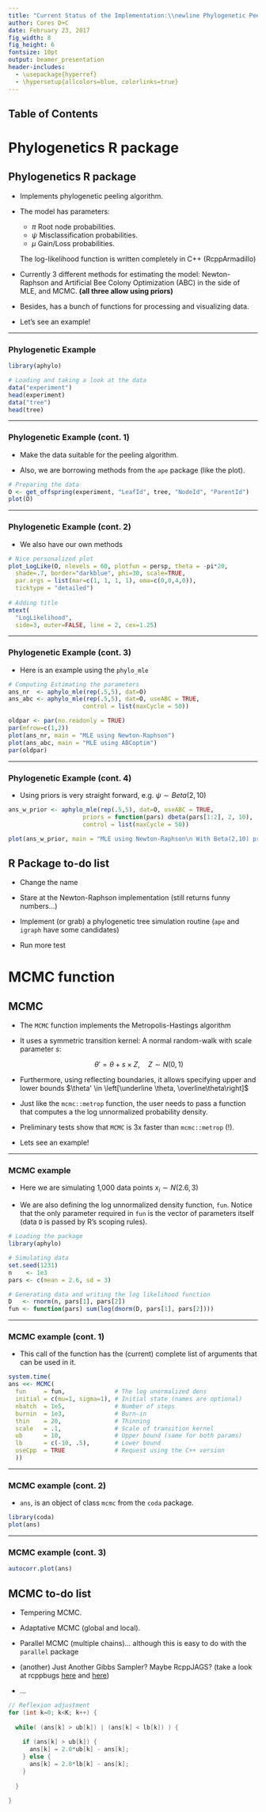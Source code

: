 ```yaml
---
title: "Current Status of the Implementation:\\newline Phylogenetic Peeling Algorithm (Project 2)"
author: Cores D+C
date: February 23, 2017
fig_width: 8
fig_height: 6
fontsize: 10pt
output: beamer_presentation
header-includes:
  - \usepackage{hyperref}
  - \hypersetup{allcolors=blue, colorlinks=true}
---
```


## Table of Contents

\tableofcontents

# Phylogenetics R package

## Phylogenetics R package

*   Implements phylogenetic peeling algorithm.

*   The model has parameters:
    
    *   $\pi$ Root node probabilities.
    *   $\psi$ Misclassification probabilities.
    *   $\mu$ Gain/Loss probabilities.
    
    The log-likelihood function is written completely in C++ (RcppArmadillo)

*   Currently 3 different methods for estimating the model: Newton-Raphson
    and Artificial Bee Colony Optimization (ABC) in the side of MLE, and MCMC. **(all three allow using priors)**
    
*   Besides, has a bunch of functions for processing and visualizing data.

*   Let's see an example!

-----

### Phylogenetic Example

\footnotesize

```r
library(aphylo)

# Loading and taking a look at the data
data("experiment")
head(experiment)
data("tree")
head(tree)
```

\normalsize

-----

### Phylogenetic Example (cont. 1)

\footnotesize

*   Make the data suitable for the peeling algorithm.

*   Also, we are borrowing methods from the `ape` package (like the plot).

```r
# Preparing the data 
O <- get_offspring(experiment, "LeafId", tree, "NodeId", "ParentId")
plot(O)
```

\normalsize

-----

### Phylogenetic Example (cont. 2)

*   We also have our own methods

\footnotesize

```r
# Nice personalized plot
plot_LogLike(O, nlevels = 60, plotfun = persp, theta = -pi*20, 
  shade=.7, border="darkblue", phi=30, scale=TRUE, 
  par.args = list(mar=c(1, 1, 1, 1), oma=c(0,0,4,0)),
  ticktype = "detailed")
  
# Adding title
mtext(
  "LogLikelihood",
  side=3, outer=FALSE, line = 2, cex=1.25)
```

\normalsize

-----

### Phylogenetic Example (cont. 3)

*   Here is an example using the `phylo_mle`

\footnotesize

```r
# Computing Estimating the parameters 
ans_nr  <- aphylo_mle(rep(.5,5), dat=O)
ans_abc <- aphylo_mle(rep(.5,5), dat=O, useABC = TRUE,
                     control = list(maxCycle = 50))
```

```r
oldpar <- par(no.readonly = TRUE)
par(mfrow=c(1,2))
plot(ans_nr, main = "MLE using Newton-Raphson")
plot(ans_abc, main = "MLE using ABCoptim")
par(oldpar)
```

\normalsize

-----

### Phylogenetic Example (cont. 4)

*   Using priors is very straight forward, e.g. $\psi\sim Beta(2,10)$

\footnotesize

```r
ans_w_prior <- aphylo_mle(rep(.5,5), dat=O, useABC = TRUE,
                     priors = function(pars) dbeta(pars[1:2], 2, 10),
                     control = list(maxCycle = 50))
```

```r
plot(ans_w_prior, main = "MLE using Newton-Raphson\n With Beta(2,10) priors")
```

\normalsize

## R Package to-do list

*   Change the name

*   Stare at the Newton-Raphson implementation (still returns funny numbers...)

*   Implement (or grab) a phylogenetic tree simulation routine (`ape` and `igraph` have some candidates)

*   Run more test



# MCMC function

## MCMC

*   The `MCMC` function implements the Metropolis-Hastings algorithm

*   It uses a symmetric transition kernel: A normal random-walk with scale
    parameter $s$:
    
    $$
    \theta' = \theta + s\times Z,\quad Z\sim N(0,1)
    $$

*   Furthermore, using reflecting boundaries, it allows specifying upper
    and lower bounds $\theta' \in \left[\underline \theta, \overline\theta\right]$
    
*   Just like the `mcmc::metrop` function, the user needs to pass a function that
    computes a the log unnormalized probability density.
    
*   Preliminary tests show that `MCMC` is 3x faster than `mcmc::metrop` (!).
    
*   Lets see an example!

-----

### MCMC example

*   Here we are simulating 1,000 data points $x_i\sim N(2.6, 3)$

*   We are also defining the log unnormalized density function, `fun`.
    Notice that the only parameter required in `fun` is the vector of
    parameters itself (data `D` is passed by R's scoping rules).

\footnotesize

```r
# Loading the package
library(aphylo)

# Simulating data
set.seed(1231)
n    <- 1e3
pars <- c(mean = 2.6, sd = 3)

# Generating data and writing the log likelihood function
D   <- rnorm(n, pars[1], pars[2])
fun <- function(pars) sum(log(dnorm(D, pars[1], pars[2])))
```

\normalsize

-----

### MCMC example (cont. 1)

*   This call of the function has the (current) complete list of arguments
    that can be used in it.

\footnotesize

```r
system.time(
ans <<- MCMC(
  fun     = fun,              # The log unormalized dens
  initial = c(mu=1, sigma=1), # Initial state (names are optional)
  nbatch  = 1e5,              # Number of steps
  burnin  = 1e3,              # Burn-in
  thin    = 20,               # Thinning
  scale   = .1,               # Scale of transition kernel
  ub      = 10,               # Upper bound (same for both params)
  lb      = c(-10, .5),       # Lower bound
  useCpp  = TRUE              # Request using the C++ version
  ))
```

\normalsize

-----

### MCMC example (cont. 2)

*   `ans`, is an object of class `mcmc` from the `coda` package.

```r
library(coda)
plot(ans)
```


-----

### MCMC example (cont. 3)


```r
autocorr.plot(ans)
```

## MCMC to-do list

*   Tempering MCMC.

*   Adaptative MCMC (global and local).

*   Parallel MCMC (multiple chains)... although this is easy to do with the `parallel` package

*   (another) Just Another Gibbs Sampler? Maybe RcppJAGS? (take a look at
    rcppbugs [here](https://github.com/armstrtw/rcppbugs) and [here](http://past.rinfinance.com/agenda/2012/talk/WhitArmstrong.pdf))

*   ...

\footnotesize

```cpp
// Reflexion adjustment
for (int k=0; k<K; k++) {
  
  while( (ans[k] > ub[k]) | (ans[k] < lb[k]) ) {
    
    if (ans[k] > ub[k]) {
      ans[k] = 2.0*ub[k] - ans[k];
    } else {
      ans[k] = 2.0*lb[k] - ans[k];
    }  
    
  }
  
}
```

\normalsize
